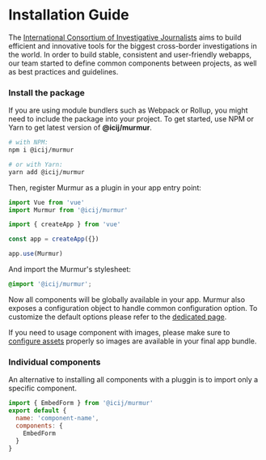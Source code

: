 
<Meta title="Installation Guide" />

# Installation Guide

The [International Consortium of Investigative Journalists](https://icij.org)
aims to build efficient and innovative tools for the biggest cross-border investigations in the world.
In order to build stable, consistent and user-friendly webapps, our team
started to define common components between projects, as well as best practices and
guidelines.

### Install the package

If you are using module bundlers such as Webpack or Rollup, you might need to include the package into your project.
To get started, use NPM or Yarn to get latest version of **@icij/murmur**.

```bash
# with NPM:
npm i @icij/murmur

# or with Yarn:
yarn add @icij/murmur
```

Then, register Murmur as a plugin in your app entry point:

```js
import Vue from 'vue'
import Murmur from '@icij/murmur'

import { createApp } from 'vue'

const app = createApp({})

app.use(Murmur)
```

And import the Murmur's stylesheet:

```scss
@import '@icij/murmur';
```

Now all components will be globally available in your app. Murmur also exposes a
configuration object to handle common configuration option. To customize the
default options please refer to the [dedicated page](#/utilities/config).

If you need to usage component with images, please make sure to [configure assets](#/utilities/assets) properly so images are available in your final app bundle.

### Individual components

An alternative to installing all components with a pluggin is to import only
a specific component.

```js
import { EmbedForm } from '@icij/murmur'
export default {
  name: 'component-name',
  components: {
    EmbedForm
  }
}
```
